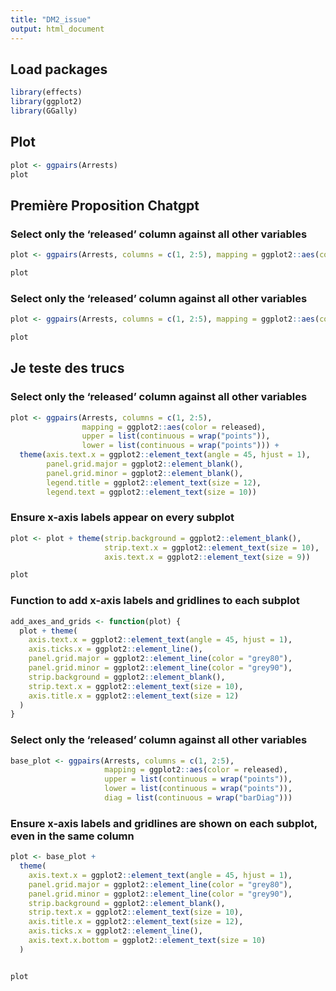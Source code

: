 ```yaml
---
title: "DM2_issue"
output: html_document
---
```


## Load packages

```r
library(effects)
library(ggplot2)
library(GGally)

```

## Plot

```r
plot <- ggpairs(Arrests)
plot
```

## Première Proposition Chatgpt

### Select only the 'released' column against all other variables 

```r
plot <- ggpairs(Arrests, columns = c(1, 2:5), mapping = ggplot2::aes(color = released)) + theme(axis.text.x = ggplot2::element_text(angle = 45, hjust = 1))

plot
```

### Select only the 'released' column against all other variables

```r
plot <- ggpairs(Arrests, columns = c(1, 2:5), mapping = ggplot2::aes(color = released)) + theme(axis.text.x = ggplot2::element_text(angle = 45, hjust = 1), panel.grid.major = ggplot2::element_blank(), panel.grid.minor = ggplot2::element_blank(), legend.title = ggplot2::element_text(size = 12), legend.text = ggplot2::element_text(size = 10))

plot

```

## Je teste des trucs

### Select only the 'released' column against all other variables

```r
plot <- ggpairs(Arrests, columns = c(1, 2:5),
                mapping = ggplot2::aes(color = released),
                upper = list(continuous = wrap("points")),
                lower = list(continuous = wrap("points"))) +
  theme(axis.text.x = ggplot2::element_text(angle = 45, hjust = 1),
        panel.grid.major = ggplot2::element_blank(),
        panel.grid.minor = ggplot2::element_blank(),
        legend.title = ggplot2::element_text(size = 12),
        legend.text = ggplot2::element_text(size = 10))

```

### Ensure x-axis labels appear on every subplot

```r
plot <- plot + theme(strip.background = ggplot2::element_blank(),
                     strip.text.x = ggplot2::element_text(size = 10),
                     axis.text.x = ggplot2::element_text(size = 9))

plot

```

### Function to add x-axis labels and gridlines to each subplot

```r
add_axes_and_grids <- function(plot) {
  plot + theme(
    axis.text.x = ggplot2::element_text(angle = 45, hjust = 1),
    axis.ticks.x = ggplot2::element_line(),
    panel.grid.major = ggplot2::element_line(color = "grey80"),
    panel.grid.minor = ggplot2::element_line(color = "grey90"),
    strip.background = ggplot2::element_blank(),
    strip.text.x = ggplot2::element_text(size = 10),
    axis.title.x = ggplot2::element_text(size = 12)
  )
}

```

### Select only the 'released' column against all other variables

```r
base_plot <- ggpairs(Arrests, columns = c(1, 2:5),
                     mapping = ggplot2::aes(color = released),
                     upper = list(continuous = wrap("points")),
                     lower = list(continuous = wrap("points")),
                     diag = list(continuous = wrap("barDiag")))

```

### Ensure x-axis labels and gridlines are shown on each subplot, even in the same column

```r
plot <- base_plot +
  theme(
    axis.text.x = ggplot2::element_text(angle = 45, hjust = 1),
    panel.grid.major = ggplot2::element_line(color = "grey80"),
    panel.grid.minor = ggplot2::element_line(color = "grey90"),
    strip.background = ggplot2::element_blank(),
    strip.text.x = ggplot2::element_text(size = 10),
    axis.title.x = ggplot2::element_text(size = 12),
    axis.ticks.x = ggplot2::element_line(),
    axis.text.x.bottom = ggplot2::element_text(size = 10)
  )


plot


```
